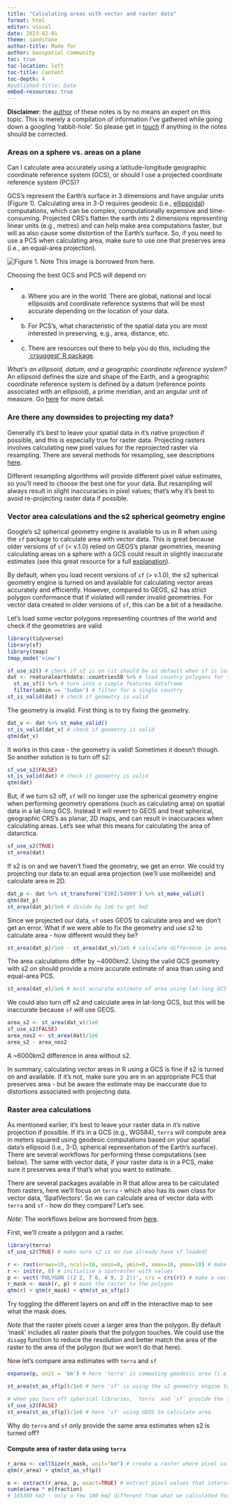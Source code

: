 ```yaml
---
title: "Calculating areas with vector and raster data"
format: html
editor: visual
date: 2023-02-01
theme: sandstone
author-title: Made for
author: Geospatial Community
toc: true
toc-location: left
toc-title: Content
toc-depth: 4
#published-title: Date
embed-resources: true
---
```


**Disclaimer**: the [author](https://github.com/cabuelow) of these notes is by no means an expert on this topic. This is merely a compilation of information I've gathered while going down a googling 'rabbit-hole'. So please get in [touch](mailto:c.buelow@griffith.edu.au) if anything in the notes should be corrected.

### Areas on a sphere vs. areas on a plane

Can I calculate area accurately using a latitude-longitude geographic coordinate reference system (GCS), or should I use a projected coordinate reference system (PCS)?

GCS's represent the Earth's surface in 3 dimensions and have angular units (Figure 1). Calculating area in 3-D requires geodesic (i.e., [ellipsoidal](https://gisgeography.com/ellipsoid-oblate-spheroid-earth/#:~:text=What%20is%20an%20Ellipsoid%20in,the%20poles%20to%20the%20center)) computations, which can be complex, computationally expensive and time-consuming. Projected CRS's flatten the earth into 2 dimensions representing linear units (e.g., metres) and can help make area computations faster, but will as also cause some distortion of the Earth's surface. So, if you need to use a PCS when calculating area, make sure to use one that preserves area (i.e., an equal-area projection).

![Figure 1. *Note* This image is borrowed from [here](https://www.esri.com/arcgis-blog/products/arcgis-pro/mapping/gcs_vs_pcs/#:~:text=What%20is%20the%20difference%20between,map%20or%20a%20computer%20screen.)](images/Fig2.png).

Choosing the best GCS and PCS will depend on: 

  - a.  Where you are in the world. There are global, national and local ellipsoids and coordinate reference systems that will be most accurate depending on the location of your data.
  - b. For PCS's, what characteristic of the spatial data you are most interested in preserving, e.g., area, distance, etc.
  - c.  There are resources out there to help you do this, including the [\`crsuggest' R package](https://github.com/walkerke/crsuggest).

*What's an ellipsoid, datum, and a geographic coordinate reference system?* An ellipsoid defines the size and shape of the Earth, and a geographic coordinate reference system is defined by a datum (reference points associated with an ellipsoid), a prime meridian, and an angular unit of measure. Go [here](https://geocompr.robinlovelace.net/spatial-class.html#geographic-coordinate-systems) for more detail.

### Are there any downsides to projecting my data?

Generally it's best to leave your spatial data in it's native projection if possible, and this is especially true for raster data. Projecting rasters involves calculating new pixel values for the reprojected raster via resampling. There are several methods for resampling, see descriptions [here](https://geocompr.robinlovelace.net/geometry-operations.html#resampling).

Different resampling algorithms will provide different pixel value estimates, so you'll need to choose the best one for your data. But resampling will always result in slight inaccuracies in pixel values; that's why it's best to avoid re-projecting raster data if possible.

### Vector area calculations and the s2 spherical geometry engine

Google's s2 spherical geometry engine is available to us in R when using the `sf` package to calculate area with vector data. This is great because older versions of `sf` (< v.1.0) relied on GEOS's planar geometries, meaning calculating areas on a sphere with a GCS could result in slightly inaccurate estimates (see this great resource for a full [explanation](r-spatial.github.io/sf/articles/sf7.html)).

By default, when you load recent versions of `sf` (> v.1.0), the s2 spherical geometry engine is turned on and available for calculating vector areas accurately and efficiently. However, compared to GEOS, s2 has strict polygon conformance that if violated will render invalid geometries. For vector data created in older versions of `sf`, this can be a bit of a headache.

Let's load some vector polygons representing countries of the world and check if the geometries are valid

```r
library(tidyverse)
library(sf)
library(tmap)
tmap_mode('view')

sf_use_s2() # check if s2 is on (it should be as default when sf is loaded)
dat <- rnaturalearthdata::countries50 %>% # load country polygons for the world
  st_as_sf() %>% # turn into a simple features dataframe
  filter(admin == 'Sudan') # filter for a single country
st_is_valid(dat) # check if geometry is valid
```

The geometry is invalid. First thing is to try fixing the geometry.

```r
dat_v <- dat %>% st_make_valid()
st_is_valid(dat_v) # check if geometry is valid
qtm(dat_v)
```

It works in this case - the geometry is valid! Sometimes it doesn't though. So another solution is to turn off s2:

```r
sf_use_s2(FALSE)
st_is_valid(dat) # check if geometry is valid
qtm(dat)
```

But, if we turn s2 off, `sf` will no longer use the spherical geometry engine when performing geometry operations (such as calculating area) on spatial data in a lat-long GCS. Instead it will revert to GEOS and treat spherical, geographic CRS's as planar, 2D maps, and can result in inaccuracies when calculating areas. Let's see what this means for calculating the area of datarctica.

```r
sf_use_s2(TRUE)
st_area(dat)
```

If s2 is on and we haven't fixed the geometry, we get an error. We could try projecting our data to an equal area projection (we'll use mollweide) and calculate area in 2D.

```r
dat_p <- dat %>% st_transform('ESRI:54009') %>% st_make_valid()
qtm(dat_p)
st_area(dat_p)/1e6 # divide by 1e6 to get km2
```

Since we projected our data, `sf` uses GEOS to calculate area and we don't get an error. What if we were able to fix the geometry and use s2 to calculate area - how different would they be?

```r
st_area(dat_p)/1e6 - st_area(dat_v)/1e6 # calculate difference in area between PCS and valid GCS
```

The area calculations differ by ~4000km2. Using the valid GCS geometry with s2 on should provide a more accurate estimate of area than using and equal-area PCS.

```r
st_area(dat_v)/1e6 # most accurate estimate of area using lat-long GCS and s2 geometry library
```

We could also turn off s2 and calculate area in lat-long GCS, but this will be inaccurate because `sf` will use GEOS.

```r

area_s2 <- st_area(dat_v)/1e6
sf_use_s2(FALSE)
area_nos2 <- st_area(dat)/1e6
area_s2 - area_nos2
```

A ~6000km2 difference in area without s2.

In summary, calculating vector areas in R using a GCS is fine if s2 is turned on and available. If it's not, make sure you are in an appropriate PCS that preserves area - but be aware the estimate may be inaccurate due to distortions associated with projecting data.

### Raster area calculations

As mentioned earlier, it's best to leave your raster data in it's native projection if possible. If it's in a GCS (e.g., WGS84), `terra` will compute area in meters squared using geodesic computations based on your spatial data's ellipsoid (i.e., 3-D, spherical representation of the Earth's surface). There are several workflows for performing these computations (see below). The same with vector data, if your raster data is in a PCS, make sure it preserves area if that's what you want to estimate.

There are several packages available in R that allow area to be calculated from rasters, here we'll focus on `terra` - which also has its own class for vector data, 'SpatVectors'. So we can calculate area of vector data with `terra` and `sf` - how do they compare? Let's see. 

*Note*: The workflows below are borrowed from [here](https://stackoverflow.com/questions/68322863/is-this-flow-to-extract-the-area-of-all-pixels-2-within-a-polygon-layer-corre).

First, we'll create a polygon and a raster.

```r
library(terra)
sf_use_s2(TRUE) # make sure s2 is on (we already have sf loaded)

r <- rast(nrows=10, ncols=10, xmin=0, ymin=0, xmax=10, ymax=10) # make a raster
r <- init(r, 8) # initialise a spatraster with values
p <- vect('POLYGON ((2 2, 7 6, 4 9, 2 2))', crs = crs(r)) # make a vector polygon
r_mask <- mask(r, p) # mask the raster to the polygon
qtm(r) + qtm(r_mask) + qtm(st_as_sf(p))
```
Try toggling the different layers on and off in the interactive map to see what the mask does.

*Note* that the raster pixels cover a larger area than the polygon. By default 'mask' includes all raster pixels that the polygon touches. We could use the `disagg` function to reduce the resolution and better match the area of the raster to the area of the polygon (but we won't do that here).

Now let's compare area estimates with `terra` and `sf`

```r

expanse(p, unit = 'km') # here 'terra' is computing geodesic area (i.e., based on a sphere, not planar)

st_area(st_as_sf(p))/1e6 # here 'sf' is using the s2 geometry engine to calculate area on a sphere

# when you turn off spherical libraries, `terra` and `sf` provide the same area calculations
sf_use_s2(FALSE)
st_area(st_as_sf(p))/1e6 # here 'sf' using GEOS to calculate area
```

Why do `terra` and `sf` only provide the same area estimates when s2 is turned off? 

#### Compute area of raster data using `terra`

```r

r_area <- cellSize(r_mask, unit="km") # create a raster where pixel values are area in km2
qtm(r_area) + qtm(st_as_sf(p))

e <- extract(r_area, p, exact=TRUE) # extract pixel values that intersect with vector polygon, and get fraction of each cell that is covered
sum(e$area * e$fraction) 
# 165350 km2 - only a few 100 km2 different from what we calculated for the vector polygon above
```